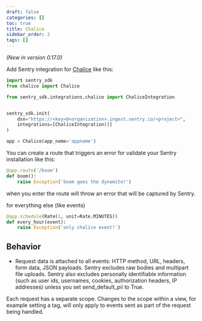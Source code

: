 ```yaml
---
draft: false
categories: []
toc: true
title: Chalice
sidebar_order: 2
tags: []
---
```


_(New in version 0.17.0)_

Add Sentry integration for [Chalice](https://aws.github.io/chalice/)
like this:

```python
import sentry_sdk
from chalice import Chalice

from sentry_sdk.integrations.chalice import ChaliceIntegration


sentry_sdk.init(
    dsn="https://<key>@<organization>.ingest.sentry.io/<project>",
    integrations=[ChaliceIntegration()]
)

app = Chalice(app_name='appname')

```

You can create a route that triggers an error for validate your Sentry installation like this:

```python
@app.route('/boom')
def boom():
    raise Exception('boom goes the dynamite!')
```

when you enter the route will throw an error that will be captured by Sentry.

for everything else (like events)

```python
@app.schedule(Rate(1, unit=Rate.MINUTES))
def every_hour(event):
    raise Exception('only chalice event!')
```


## Behavior

- Request data is attached to all events: HTTP method, URL, headers, form data, JSON payloads. Sentry excludes raw bodies and multipart file uploads. Sentry also excludes personally identifiable information (such as user ids, usernames, cookies, authorization headers, IP addresses) unless you set send_default_pii to True.

Each request has a separate scope. Changes to the scope within a view, for example setting a tag, will only apply to events sent as part of the request being handled.
